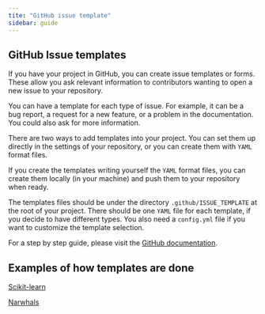 ```yaml
---
tite: "GitHub issue template"
sidebar: guide
---
```


## GitHub Issue templates

If you have your project in GitHub, you can create issue templates or forms. 
These allow you ask relevant information to contributors wanting to open a new issue to your repository. 

You can have a template for each type of issue. For example, it can be a bug report, 
a request for a new feature, or a problem in the documentation. You could also ask for more 
information.

There are two ways to add templates into your project. You can set them up directly in the 
settings of your repository, or you can create them with `YAML` format files. 

If you create the templates writing yourself the `YAML` format files, you can create them 
locally (in your machine) and push them to your repository when ready. 

The templates files should be under the directory `.github/ISSUE_TEMPLATE` at the root of 
your project. There should be one `YAML` file for each template, if you decide to have different types. 
You also need a `config.yml` file if you want to customize the template selection.

For a step by step guide, please visit the 
[GitHub documentation](https://docs.github.com/en/communities/using-templates-to-encourage-useful-issues-and-pull-requests/configuring-issue-templates-for-your-repository).

## Examples of how templates are done

[Scikit-learn](https://github.com/scikit-learn/scikit-learn/tree/main/.github/ISSUE_TEMPLATE)

[Narwhals](https://github.com/narwhals-dev/narwhals/tree/main/.github/ISSUE_TEMPLATE)